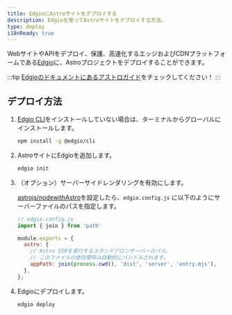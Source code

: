 ```yaml
---
title: EdgioにAstroサイトをデプロイする
description: Edgioを使ってAstroサイトをデプロイする方法。
type: deploy
i18nReady: true
---
```


WebサイトやAPIをデプロイ、保護、高速化するエッジおよびCDNプラットフォームである[Edgio](https://www.edg.io/)に、Astroプロジェクトをデプロイすることができます。

:::tip
[Edgioのドキュメントにあるアストロガイド](https://docs.edg.io/guides/astro)をチェックしてください！
:::

## デプロイ方法

1. [Edgio CLI](https://docs.edg.io/guides/cli)をインストールしていない場合は、ターミナルからグローバルにインストールします。

    ```bash
    npm install -g @edgio/cli
    ```

2. AstroサイトにEdgioを追加します。

    ```bash
    edgio init
    ```

3. （オプション）サーバーサイドレンダリングを有効にします。

    [astrojs/nodewithAstro](/ja/guides/integrations-guide/node/)を設定したら、`edgio.config.js` に以下のようにサーバーファイルのパスを指定します。

    ```js ins={2,5-9}
    // edgio.config.js
    import { join } from 'path'

    module.exports = {
      astro: {
        // Astro SSRを実行するスタンドアロンサーバーのパス。
        // このファイルの依存関係は自動的にバンドルされます。
        appPath: join(process.cwd(), 'dist', 'server', 'entry.mjs'),
      },
    };
    ```

4. Edgioにデプロイします。

    ```bash
    edgio deploy
    ```
